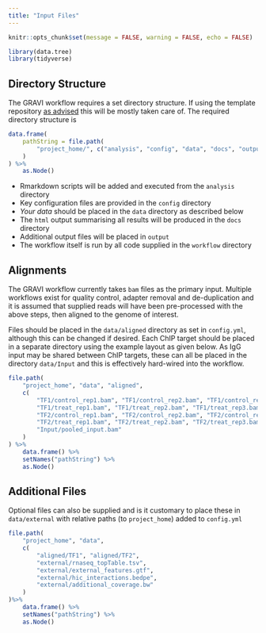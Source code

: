 ```yaml
---
title: "Input Files"
---
```


```r
knitr::opts_chunk$set(message = FALSE, warning = FALSE, echo = FALSE)
```

```r
library(data.tree)
library(tidyverse)
```

## Directory Structure

The GRAVI workflow requires a set directory structure. 
If using the template repository [as advised](quickstart.html) this will be mostly taken care of.
The required directory structure is

```r
data.frame(
    pathString = file.path(
        "project_home/", c("analysis", "config", "data", "docs", "output", "workflow")
    )
) %>% 
    as.Node()
```

- Rmarkdown scripts will be added and executed from the `analysis` directory
- Key configuration files are provided in the `config` directory
- *Your data* should be placed in the `data` directory as described below
- The `html` output summarising all results will be produced in the `docs` directory
- Additional output files will be placed in `output`
- The workflow itself is run by all code supplied in the `workflow` directory

## Alignments

The GRAVI workflow currently takes `bam` files as the primary input.
Multiple workflows exist for quality control, adapter removal and de-duplication and it is assumed that supplied reads will have been pre-processed with the above steps, then aligned to the genome of interest.

Files should be placed in the `data/aligned` directory as set in `config.yml`, although this can be changed if desired.
Each ChIP target should be placed in a separate directory using the example layout as given below.
As IgG input may be shared between ChIP targets, these can all be placed in the directory `data/Input` and this is effectively hard-wired into the workflow.

```r
file.path(
    "project_home", "data", "aligned", 
    c(
        "TF1/control_rep1.bam", "TF1/control_rep2.bam", "TF1/control_rep3.bam",
        "TF1/treat_rep1.bam", "TF1/treat_rep2.bam", "TF1/treat_rep3.bam",
        "TF2/control_rep1.bam", "TF2/control_rep2.bam", "TF2/control_rep3.bam",
        "TF2/treat_rep1.bam", "TF2/treat_rep2.bam", "TF2/treat_rep3.bam",
        "Input/pooled_input.bam"
    )
) %>% 
    data.frame() %>% 
    setNames("pathString") %>% 
    as.Node()
```

## Additional Files

Optional files can also be supplied and is it customary to place these in `data/external` with relative paths (to `project_home`) added to `config.yml`

```r
file.path(
    "project_home", "data",
    c(
        "aligned/TF1", "aligned/TF2",
        "external/rnaseq_topTable.tsv",
        "external/external_features.gtf",
        "external/hic_interactions.bedpe",
        "external/additional_coverage.bw"
    )
)%>% 
    data.frame() %>% 
    setNames("pathString") %>% 
    as.Node()
```

